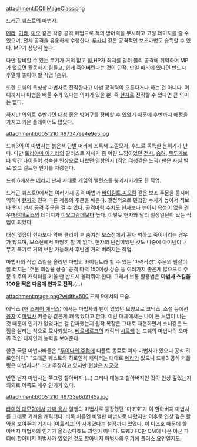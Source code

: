 attachment:DQIIIMageClass.png

[[드래곤 퀘스트]]의 마법사.

[[메라]], [[기라]], [[이오]] 같은 각종 공격 마법으로 적의 방어력을 무시하고 고정 데미지를 줄 수 있으며, 전체 공격을 유용하게 수행한다. [[루카니]] 같은 공격적인 보조마법도 습득할 수 있다. MP가 상당히 높다.

다만 장비할 수 있는 무기가 거의 없고 힘,HP가 최저를 달려 물리 공격에 취약하며 MP가 없으면 활동하기 힘들고, 쉽게 죽어버린다는 것이 단점. 만일 파티에 있다면 반드시 후열에 놓아야 할 직업 1순위.

또한 드퀘의 특성상 마법사로 전직한다고 마법 공격력이 오른다거나 하는 건 아니다. 어디까지나 마법을 배울 수가 있다는 의미가 있을 뿐. 즉 [[현자]]로 전직할 수 있다면 큰 의미는 없다.

하지만 의외로 후반가면 [[내성]] 좋은 방어구를 장비할 수 있었기 때문에 후반까지 애정을 가지고 키운 플레이어도 많았다.

attachment:b0051210_497347ee4e9e5.jpg

드퀘3의 여 마법사는 붉은색 단발 머리에 초록색 고깔모자, 후드로 독특한 분위기가 난다. 다만 [[토리야마 아키라]]의 일러스트 자체가 좀 어린 느낌이었던 [[전사]], [[승려]], [[무투가]]보다 약간 나이들어 성숙한 인상으로 나왔던 영향인지 (직업 여성같은 느낌) 팬은 사실 별로 없고 컬트한 인기를 자랑한다.

드퀘 6에서는 [[메라미]] 난사 사태로 게임의 밸런스를 붕괴시키기도 한 직업.

드래곤 퀘스트9에서는 여러가지 공격 마법과 [[바이킬트]],[[피오림]] 같은 보조 주문을 동시에 익히며 [[현자]]와 전혀 다른 계통의 주문을 배운다. 결정적으로 민첩함 수치가 높아서 적보다 먼저 선제 공격 주문을 걸 수 있다. 공격마력 수치도 현자보다 높아서 육성이 없을 경우[[마햐데도스]]의 데미지가 [[이오그랑데]]보다 높다. 이렇듯 현자와 달리 일장일단이 있는 직업이 되었다.

대신 맷집이 현자보다 약해 클리어 후 숨겨진 보스전에서 혼자 억하고 죽어버리는 경우가 많으며, 보스전에서 마땅히 할 게 없다. 현자의 단점이었던 것도 나중에 아이템이나 무기 특기로 거의 보완 가능해서 후반엔 거의 버려지는 직업.

마법사의 직업 스킬을 올리면 마법의 바이킬트라 할 수 있는 '마력각성', 주문의 필살이 잘 터지는 '주문 회심율 상승' 공격 마력 150이상 상승 등 여러가지 좋은게 많으므로 주문 위주의 캐릭터를 키울 땐 반드시 올려줘야 한다. 그래서 보통 활용법은 '''마법사 스킬을 100을 찍은 다음에 현자로 전직.'''(...)

attachment:mage.png?width=500
드퀘 9에서의 모습.


에닉스 (현 [[스퀘어 에닉스]]) 에서는 마법사의 팬이 있었던 모양으로 코믹스, 소설 등에선 [[용자]] X [[마법사]] 커플링 같은게 꽤 많았다고 한다. 이런 매체에서는 나이 든 느낌이 나는 것 때문에 인기가 없었다는 걸 간파했는지 원작 복장은 그대로 재현하면서 소녀같은 느낌을 살리는 식으로 묘사되었다. [[베르세르크]]의 캐릭터 [[시르케]] 는 드퀘의 마법사의 오마쥬 적인 디자인과 능력을 보여준다.

한편 극렬 마법사빠들은 "[[루이다의 주점]]에 디폴트 동료로 여자 마법사가 있으니 공식 히로인이다." "드래곤 퀘스트의 히로인격 캐릭터는 대대로 [[메라]]가 있으니 드퀘3 공식 커플링은 마법사다!" 라고 주장하고 있지만 [[현실은 시궁창]].

반면 남자 마법사는 쭈그렁 할아버지.(...) 그러나 대놓고 할아버지인 것이 인상 깊었는지 의외로 이쪽도 매우 인기가 있다.

attachment:b0051210_49733e6d2145a.jpg

[[타이의 대모험]]에서 [[가짜 용사]] 일행의 마법사로 등장했던 '마조호'가 이 할아버지 마법사를 그대로 가져온 캐릭터다. 비록 처음엔 비열한 마법사로 나왔지만 이후로 인상 깊은 활약을 보여주며 거기다 [마트리프]의 사제였다는 설정까지 있었다. 이 마조호 때문에 할아버지 마법사의 인기가 올라갔다해도 과언이 아니다.
드퀘3 FC판 CM에 나온 아군 파티에 할아버지 마법사가 있었던 것도 할아버지 마법사의 인기에 플러스 요인일지도.

